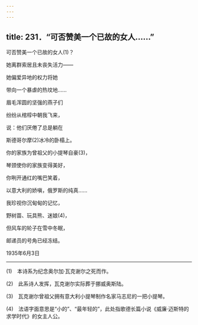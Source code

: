 ```yaml
---
---
---
```

title: 231．“可否赞美一个已故的女人……”
---




可否赞美一个已故的女人(1)？

她离群索居且未丧失活力——

她偏爱异地的权力将她

带向一个暴虐的热坟地……

眉毛浑圆的坚强的燕子们

纷纷从棺椁中朝我飞来，

说：他们厌倦了总是躺在

斯德哥尔摩(2)冰冷的卧榻上。

你的家族为曾祖父的小提琴自豪(3)，

琴颈使你的家族变得美好，

你咧开通红的嘴巴笑着，

以意大利的娇嗔，俄罗斯的纯真……

我珍视你沉甸甸的记忆，

野树苗、玩具熊、迷娘(4)，

但风车的轮子在雪中冬眠，

邮递员的号角已经冻结。

1935年6月3日



* * *



(1)　本诗系为纪念奥尔加·瓦克谢尔之死而作。

(2)　此系诗人发挥，瓦克谢尔实际葬于挪威奥斯陆。

(3)　瓦克谢尔曾祖父拥有意大利小提琴制作名家马志尼的一把小提琴。

(4)　法语字面意思是“小的”、“最年轻的”，此处指歌德长篇小说《威廉·迈斯特的求学时代》的女主人公。
